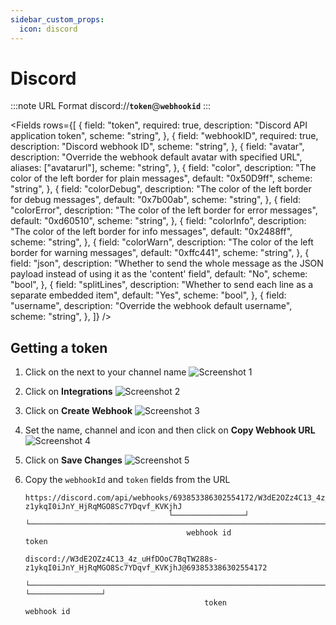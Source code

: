 ```yaml
---
sidebar_custom_props:
  icon: discord
---
```




# Discord

:::note URL Format
    discord://__`token`__@__`webhookid`__
:::


<Fields rows={[
    {
        field: "token",
        required: true,
        description: "Discord API application token",
        scheme: "string",
    },
    {
        field: "webhookID",
        required: true,
        description: "Discord webhook ID",
        scheme: "string",
    },
    {
        field: "avatar",
        description: "Override the webhook default avatar with specified URL",
        aliases: ["avatarurl"],
        scheme: "string",
    },
    {
        field: "color",
        description: "The color of the left border for plain messages",
        default: "0x50D9ff",
        scheme: "string",
    },
    {
        field: "colorDebug",
        description: "The color of the left border for debug messages",
        default: "0x7b00ab",
        scheme: "string",
    },
    {
        field: "colorError",
        description: "The color of the left border for error messages",
        default: "0xd60510",
        scheme: "string",
    },
    {
        field: "colorInfo",
        description: "The color of the left border for info messages",
        default: "0x2488ff",
        scheme: "string",
    },
    {
        field: "colorWarn",
        description: "The color of the left border for warning messages",
        default: "0xffc441",
        scheme: "string",
    },
    {
        field: "json",
        description: "Whether to send the whole message as the JSON payload instead of using it as the 'content' field",
        default: "No",
        scheme: "bool",
    },
    {
        field: "splitLines",
        description: "Whether to send each line as a separate embedded item",
        default: "Yes",
        scheme: "bool",
    },
    {
        field: "username",
        description: "Override the webhook default username",
        scheme: "string",
    },
]} />


## Getting a token

1. Click on the <FaGear /> next to your channel name
![Screenshot 1](discord/sc-1.png)

2. Click on **Integrations**
![Screenshot 2](discord/sc-2.png)

3. Click on **Create Webhook**
![Screenshot 3](discord/sc-3.png)

4. Set the name, channel and icon and then click on  **Copy Webhook URL**
![Screenshot 4](discord/sc-4.png)

5. Click on **Save Changes**
![Screenshot 5](discord/sc-5.png)

6. Copy the `webhookId` and `token` fields from the URL
    ```
    https://discord.com/api/webhooks/693853386302554172/W3dE2OZz4C13_4z_uHfDOoC7BqTW288s-z1ykqI0iJnY_HjRqMGO8Sc7YDqvf_KVKjhJ
                                    └────────────────┘ └──────────────────────────────────────────────────────────────────┘
                                        webhook id                                    token

    discord://W3dE2OZz4C13_4z_uHfDOoC7BqTW288s-z1ykqI0iJnY_HjRqMGO8Sc7YDqvf_KVKjhJ@693853386302554172
            └──────────────────────────────────────────────────────────────────┘ └────────────────┘
                                            token                                    webhook id
    ```
